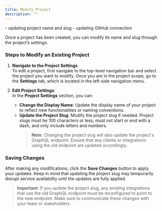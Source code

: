```yaml
---
title: Modify Project
description: ""
---
```


<Warning>- updating project name and slug - updating GitHub connection</Warning>

Once a project has been created, you can modify its name and slug through the project’s settings.

### Steps to Modify an Existing Project

1. **Navigate to the Project Settings**  
   To edit a project, first navigate to the top-level navigation bar and select the project you want to modify. Once you are in the project scope, go to the **Settings** tab, which is located in the left-side navigation menu.

2. **Edit Project Settings**  
   In the **Project Settings** section, you can:

   - **Change the Display Name**: Update the display name of your project to reflect new functionalities or naming conventions.
   - **Update the Project Slug**: Modify the project slug if needed. Project slugs must be 100 characters or less, must not start or end with a dash, and only include letters and numbers.
     > **Note**: Changing the project slug will also update the project's GraphQL endpoint. Ensure that any clients or integrations using the old endpoint are updated accordingly.

### Saving Changes

After making any modifications, click the **Save Changes** button to apply your updates. Keep in mind that updating the project slug may temporarily disrupt service availability until the updates are fully applied.

> **Important**: If you update the project slug, any existing integrations that use the old GraphQL endpoint must be reconfigured to point to the new endpoint. Make sure to communicate these changes with your team or stakeholders.
